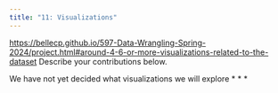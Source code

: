 ```yaml
---
title: "11: Visualizations"
---
```


<https://bellecp.github.io/597-Data-Wrangling-Spring-2024/project.html#around-4-6-or-more-visualizations-related-to-the-dataset>
Describe your contributions below.

We have not yet decided what visualizations we will explore
* * *
